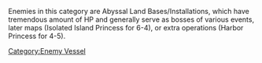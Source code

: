 Enemies in this category are Abyssal Land Bases/Installations, which have tremendous amount of HP and generally serve as bosses of various events, later maps (Isolated Island Princess for 6-4), or extra operations (Harbor Princess for 4-5).

[[Category:Enemy Vessel]]
